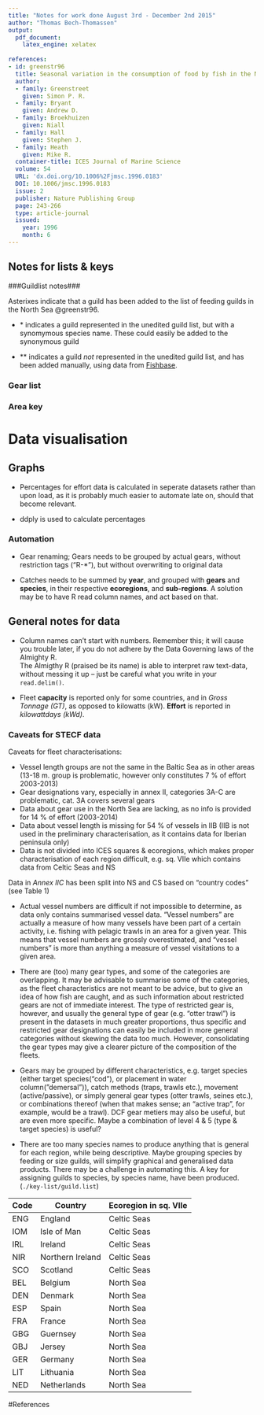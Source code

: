 ```yaml
---
title: "Notes for work done August 3rd - December 2nd 2015"
author: "Thomas Bech-Thomassen"
output: 
  pdf_document: 
    latex_engine: xelatex
    
references:
- id: greenstr96
  title: Seasonal variation in the consumption of food by fish in the North Sea and implications for food web dynamics
  author:
  - family: Greenstreet
    given: Simon P. R.
  - family: Bryant
    given: Andrew D.
  - family: Broekhuizen
    given: Niall
  - family: Hall
    given: Stephen J.
  - family: Heath
    given: Mike R.
  container-title: ICES Journal of Marine Science
  volume: 54
  URL: 'dx.doi.org/10.1006%2Fjmsc.1996.0183'
  DOI: 10.1006/jmsc.1996.0183
  issue: 2
  publisher: Nature Publishing Group
  page: 243-266
  type: article-journal
  issued:
    year: 1996
    month: 6
---
```


## Notes for lists & keys ##

###Guildlist notes###

Asterixes indicate that a guild has been added to the list of feeding guilds in the North Sea @greenstr96.

* \* indicates a guild represented in the unedited guild list, but with a synomymous species name. These could easily be added to the synonymous guild

* \*\* indicates a guild _not_ represented in the unedited guild list, and has been added manually, using data from [Fishbase](http://fishbase.se). 

### Gear list ###


### Area key ###


# Data visualisation #

## Graphs ##

* Percentages for effort data is calculated in seperate datasets rather than upon load, as it is probably much easier to automate late on, should that become relevant.

* ddply is used to calculate percentages

### Automation ###

* Gear renaming; Gears needs to be grouped by actual gears, without restriction tags ("R-\*"), but without overwriting to original data

* Catches needs to be summed by __year__, and grouped with __gears__ and __species__, in their respective __ecoregions__, and __sub-regions__. A solution may be to have R read column names, and act based on that.

## General notes for data ##

* Column names can't start with numbers. Remember this; it will cause you trouble later, if you do not adhere by the Data Governing laws of the Almighty R.        
The Almigthy R (praised be its name) is able to interpret raw text-data, without messing it up -- just be careful what you write in your `read.delim() `.

* Fleet __capacity__ is reported only for some countries, and in _Gross Tonnage (GT)_, as opposed to kilowatts (kW). __Effort__ is reported in _kilowattdays (kWd)_.


### Caveats for STECF data ###

Caveats for fleet characterisations:

*	Vessel length groups are not the same in the Baltic Sea as in other areas (13-18 m. group is problematic, however only constitutes 7 % of effort 2003-2013)
*	Gear designations vary, especially in annex II, categories 3A-C are problematic, cat. 3A covers several gears
*	Data about gear use in the North Sea are lacking, as no info is provided for 14 % of effort (2003-2014)
*	Data about vessel length is missing for 54 % of vessels in IIB (IIB is not used in the preliminary characterisation, as it contains data for Iberian peninsula only)
*	Data is not divided into ICES squares & ecoregions, which makes proper characterisation of each region difficult, e.g. sq. VIIe which contains data from Celtic Seas and NS


Data in _Annex IIC_ has been split into NS and CS based on “country codes” (see Table 1)

*	Actual vessel numbers are difficult if not impossible to determine, as data only contains summarised vessel data. “Vessel numbers” are actually a measure of how many vessels have been part of a certain activity, i.e. fishing with pelagic trawls in an area for a given year. This means that vessel numbers are grossly overestimated, and “vessel numbers” is more than anything a measure of vessel visitations to a given area.

*	There are (too) many gear types, and some of the categories are overlapping. It may be advisable to summarise some of the categories, as the fleet characteristics are not meant to be advice, but to give an idea of how fish are caught, and as such information about restricted gears are not of immediate interest. The type of restricted gear is, however, and usually the general type of gear (e.g. “otter trawl”) is present in the datasets in much greater proportions, thus specific and  restricted gear designations can easily be included in more general categories without skewing the data too much. However, consolidating the gear types may give a clearer picture of the composition of the fleets.

*	Gears may be grouped by different characteristics, e.g. target species (either target species(“cod”), or placement in water column(”demersal”)), catch methods (traps, trawls etc.), movement (active/passive), or simply general gear types (otter trawls, seines etc.), or combinations thereof (when that makes sense; an “active trap”, for example, would be a trawl). DCF gear metiers may also be useful, but are even more specific. Maybe a combination of level 4 & 5 (type & target species) is useful?

*	There are too many species names to produce anything that is general for each region, while being descriptive. Maybe grouping species by feeding or size guilds, will simplify graphical and generalised data products. There may be a challenge in automating this. A key for assigning guilds to species, by species name, have been produced. (`./key-list/guild.list`)


Code |	Country |	Ecoregion in sq. VIIe
-----|----------|----------------------
 ENG |  England      |  Celtic Seas
 IOM |  Isle of Man  | 	Celtic Seas
 IRL |  Ireland      | 	Celtic Seas
 NIR |  Northern Ireland	 | Celtic Seas
 SCO |  Scotland     | 	Celtic Seas
 BEL |  Belgium      | 	North Sea
 DEN |  Denmark      | 	North Sea
 ESP |  Spain        | 	North Sea
 FRA |  France       | 	North Sea
 GBG |  Guernsey     | 	North Sea
 GBJ |  Jersey       | 	North Sea
 GER |  Germany      |  North Sea
 LIT |  Lithuania    | 	North Sea
 NED |  Netherlands  | 	North Sea


#References
